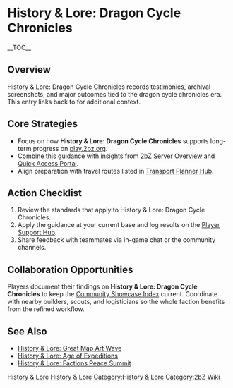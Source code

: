 {{Short description|History & Lore: Dragon Cycle Chronicles records testimonies, archival screenshots, and major outcomes tied to the dragon cycle chronicles era}}
= History & Lore: Dragon Cycle Chronicles =
{{2bZ Navbox}}
__TOC__

== Overview ==
History & Lore: Dragon Cycle Chronicles records testimonies, archival screenshots, and
major outcomes tied to the dragon cycle chronicles era. This entry links back to
[[Category:History & Lore|History & Lore]] for additional context.

== Core Strategies ==
* Focus on how '''History & Lore: Dragon Cycle Chronicles''' supports long-term progress on [[play.2bz.org]].
* Combine this guidance with insights from [[2bZ Server Overview]] and [[Quick Access Portal]].
* Align preparation with travel routes listed in [[Transport Planner Hub]].

== Action Checklist ==
# Review the [[Category:History & Lore|History & Lore]] standards that apply to History & Lore: Dragon Cycle Chronicles.
# Apply the guidance at your current base and log results on the [[Player Support Hub]].
# Share feedback with teammates via in-game chat or the community channels.

== Collaboration Opportunities ==
Players document their findings on '''History & Lore: Dragon Cycle Chronicles''' to keep
the [[Community Showcase Index]] current. Coordinate with nearby builders, scouts, and
logisticians so the whole faction benefits from the refined workflow.

== See Also ==
* [[History & Lore: Great Map Art Wave]]
* [[History & Lore: Age of Expeditions]]
* [[History & Lore: Factions Peace Summit]]

[[Category:History & Lore]]
[[Category:2bZ Wiki]]
